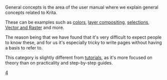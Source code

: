 General concepts is the area of the user manual where we explain general concepts related to Krita.

These can be examples such as [[Special:MyLanguage/Color|colors]], [[Special:MyLanguage/Layer_Compositing|layer compositing]], [[Special:MyLanguage/Selections|selections]], [[Special:MyLanguage/Vector_and_Raster|Vector and Raster]] and more.

The reason being that we have found that it's very difficult to expect people to know these, and for us it's especially tricky to write pages without having a basis to refer to.

This category is slightly different from [[Special:MyLanguage/Category:Tutorials|tutorials]], as it's more focused on theory than on practicality and step-by-step guides.

[[Category:Documentation|4]]
